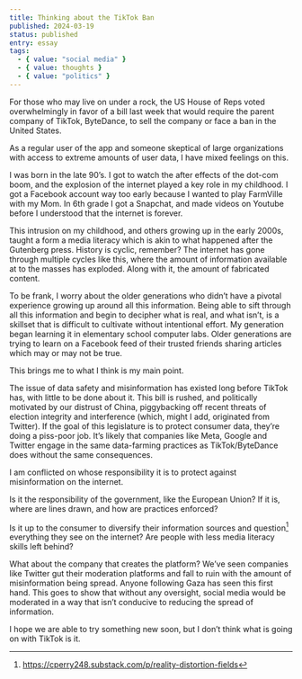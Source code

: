 ```yaml
---
title: Thinking about the TikTok Ban
published: 2024-03-19
status: published
entry: essay
tags:
  - { value: "social media" }
  - { value: thoughts }
  - { value: "politics" }
---
```


For those who may live on under a rock, the US House of Reps voted overwhelmingly in favor of a bill last week that would require the parent company of TikTok, ByteDance, to sell the company or face a ban in the United States.

As a regular user of the app and someone skeptical of large organizations with access to extreme amounts of user data, I have mixed feelings on this.

I was born in the late 90’s. I got to watch the after effects of the dot-com boom, and the explosion of the internet played a key role in my childhood. I got a Facebook account way too early because I wanted to play FarmVille with my Mom. In 6th grade I got a Snapchat, and made videos on Youtube before I understood that the internet is forever.

This intrusion on my childhood, and others growing up in the early 2000s, taught a form a media literacy which is akin to what happened after the Gutenberg press. History is cyclic, remember? The internet has gone through multiple cycles like this, where the amount of information available at to the masses has exploded. Along with it, the amount of fabricated content.

To be frank, I worry about the older generations who didn’t have a pivotal experience growing up around all this information. Being able to sift through all this information and begin to decipher what is real, and what isn’t, is a skillset that is difficult to cultivate without intentional effort. My generation began learning it in elementary school computer labs. Older generations are trying to learn on a Facebook feed of their trusted friends sharing articles which may or may not be true.

This brings me to what I think is my main point.

The issue of data safety and misinformation has existed long before TikTok has, with little to be done about it. This bill is rushed, and politically motivated by our distrust of China, piggybacking off recent threats of election integrity and interference (which, might I add, originated from Twitter). If the goal of this legislature is to protect consumer data, they’re doing a piss-poor job. It’s likely that companies like Meta, Google and Twitter engage in the same data-farming practices as TikTok/ByteDance does without the same consequences.

I am conflicted on whose responsibility it is to protect against misinformation on the internet.

Is it the responsibility of the government, like the European Union? If it is, where are lines drawn, and how are practices enforced?

Is it up to the consumer to diversify their information sources and question[^1] everything they see on the internet? Are people with less media literacy skills left behind?

What about the company that creates the platform? We’ve seen companies like Twitter gut their moderation platforms and fall to ruin with the amount of misinformation being spread. Anyone following Gaza has seen this first hand. This goes to show that without any oversight, social media would be moderated in a way that isn’t conducive to reducing the spread of information.

I hope we are able to try something new soon, but I don’t think what is going on with TikTok is it.

[^1]: https://cperry248.substack.com/p/reality-distortion-fields

